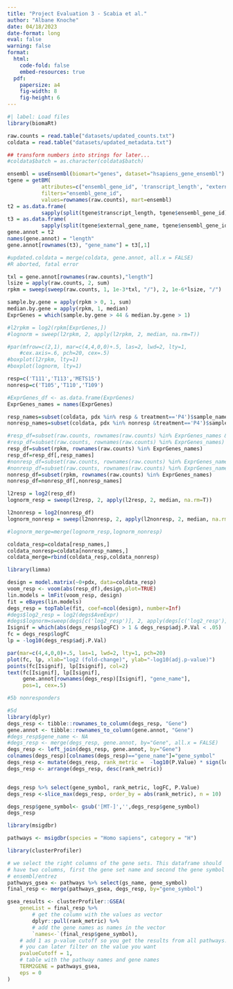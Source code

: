 ```yaml
---
title: "Project Evaluation 3 - Scabia et al."
author: "Albane Knoche"
date: 04/18/2023
date-format: long
eval: false
warning: false
format:
  html:
    code-fold: false
    embed-resources: true
  pdf:
    papersize: a4
    fig-width: 8
    fig-height: 6
---
```

```r
#| label: Load files
library(biomaRt)

raw.counts = read.table("datasets/updated_counts.txt")
coldata = read.table("datasets/updated_metadata.txt")

## transform numbers into strings for later...
#coldata$batch = as.character(coldata$batch)

ensembl = useEnsembl(biomart="genes", dataset="hsapiens_gene_ensembl") 
tgene = getBM(
           attributes=c("ensembl_gene_id", 'transcript_length', "external_gene_name"),
           filters="ensembl_gene_id",
           values=rownames(raw.counts), mart=ensembl)
t2 = as.data.frame(
           sapply(split(tgene$transcript_length, tgene$ensembl_gene_id), max))
t3 = as.data.frame(
           sapply(split(tgene$external_gene_name, tgene$ensembl_gene_id), unique))
gene.annot = t2
names(gene.annot) = "length"
gene.annot[rownames(t3), "gene_name"] = t3[,1]
```

```r
#updated.coldata = merge(coldata, gene.annot, all.x = FALSE)
#R aborted, fatal error
```

```r
txl = gene.annot[rownames(raw.counts),"length"]
lsize = apply(raw.counts, 2, sum)
rpkm = sweep(sweep(raw.counts, 1, 1e-3*txl, "/"), 2, 1e-6*lsize, "/")

sample.by.gene = apply(rpkm > 0, 1, sum)
median.by.gene = apply(rpkm, 1, median)
ExprGenes = which(sample.by.gene > 44 & median.by.gene > 1)

#l2rpkm = log2(rpkm[ExprGenes,])
#lognorm = sweep(l2rpkm, 2, apply(l2rpkm, 2, median, na.rm=T))

#par(mfrow=c(2,1), mar=c(4,4,0,0)+.5, las=2, lwd=2, lty=1,
    #cex.axis=.6, pch=20, cex=.5)
#boxplot(l2rpkm, lty=1)
#boxplot(lognorm, lty=1)
```

```r
resp=c('T111','T113','METS15')
nonresp=c('T105','T110','T109')

#ExprGenes_df <- as.data.frame(ExprGenes)
ExprGenes_names = names(ExprGenes)

resp_names=subset(coldata, pdx %in% resp & treatment=='P4')$sample_name
nonresp_names=subset(coldata, pdx %in% nonresp &treatment=='P4')$sample_name

#resp_df=subset(raw.counts, rownames(raw.counts) %in% ExprGenes_names & colnames(raw.counts) %in% resp_names)
#resp_df=subset(raw.counts, rownames(raw.counts) %in% ExprGenes_names)
resp_df=subset(rpkm, rownames(raw.counts) %in% ExprGenes_names)
resp_df=resp_df[,resp_names]
#nonresp_df=subset(raw.counts, rownames(raw.counts) %in% ExprGenes_names & colnames(raw.counts) %in% nonresp_names)
#nonresp_df=subset(raw.counts, rownames(raw.counts) %in% ExprGenes_names)
nonresp_df=subset(rpkm, rownames(raw.counts) %in% ExprGenes_names)
nonresp_df=nonresp_df[,nonresp_names]
```


```r
l2resp = log2(resp_df)
lognorm_resp = sweep(l2resp, 2, apply(l2resp, 2, median, na.rm=T))

l2nonresp = log2(nonresp_df)
lognorm_nonresp = sweep(l2nonresp, 2, apply(l2nonresp, 2, median, na.rm=T))

#lognorm_merge=merge(lognorm_resp,lognorm_nonresp)
```

```r
coldata_resp=coldata[resp_names,]
coldata_nonresp=coldata[nonresp_names,]
coldata_merge=rbind(coldata_resp,coldata_nonresp)
```


```r
library(limma)

design = model.matrix(~0+pdx, data=coldata_resp)
voom_resp <- voom(abs(resp_df),design,plot=TRUE)
lin.models = lmFit(voom_resp, design)
fit = eBayes(lin.models)
degs_resp = topTable(fit, coef=ncol(design), number=Inf)
#degs$log2_resp = log2(degs$AveExpr)
#degs$lognorm=sweep(degs[c('log2_resp')], 2, apply(degs[c('log2_resp')], 2, median, na.rm=T))
Isignif = which(abs(degs_resp$logFC) > 1 & degs_resp$adj.P.Val < .05)
fc = degs_resp$logFC
lp = -log10(degs_resp$adj.P.Val)

par(mar=c(4,4,0,0)+.5, las=1, lwd=2, lty=1, pch=20)
plot(fc, lp, xlab="log2 (fold-change)", ylab="-log10(adj.p-value)")
points(fc[Isignif], lp[Isignif], col=2)
text(fc[Isignif], lp[Isignif], 
     gene.annot[rownames(degs_resp)[Isignif], "gene_name"],
     pos=1, cex=.5)
```

```r
#5b nonresponders
```

```r
#5d
library(dplyr)
degs_resp <- tibble::rownames_to_column(degs_resp, "Gene")
gene.annot <- tibble::rownames_to_column(gene.annot, "Gene")
#degs_resp$gene_name <- NA
#degs_resp <- merge(degs_resp, gene.annot, by="Gene", all.x = FALSE)
degs_resp <- left_join(degs_resp, gene.annot, by="Gene")
colnames(degs_resp)[colnames(degs_resp)=="gene_name"]="gene_symbol"
degs_resp <- mutate(degs_resp, rank_metric =  -log10(P.Value) * sign(logFC))
degs_resp <- arrange(degs_resp, desc(rank_metric))


degs_resp %>% select(gene_symbol, rank_metric, logFC, P.Value) 
degs_resp <-slice_max(degs_resp, order_by = abs(rank_metric), n = 10)
```
```r
degs_resp$gene_symbol<- gsub('[MT-]','',degs_resp$gene_symbol)
degs_resp
```

```r
library(msigdbr)

pathways <- msigdbr(species = "Homo sapiens", category = "H")
```

```r
library(clusterProfiler)

# we select the right columns of the gene sets. This dataframe should 
# have two columns, first the gene set name and second the gene symbol or 
# ensembl/entrez
pathways_gsea <- pathways %>% select(gs_name, gene_symbol)
final_resp <- merge(pathways_gsea, degs_resp, by="gene_symbol")

gsea_results <- clusterProfiler::GSEA(
    geneList = final_resp %>%
        # get the column with the values as vector
        dplyr::pull(rank_metric) %>%
        # add the gene names as names in the vector
        `names<-`(final_resp$gene_symbol),
    # add 1 as p-value cutoff so you get the results from all pathways.
    # you can later filter on the value you want
    pvalueCutoff = 1, 
    # table with the pathway names and gene names
    TERM2GENE = pathways_gsea, 
    eps = 0
)
```

